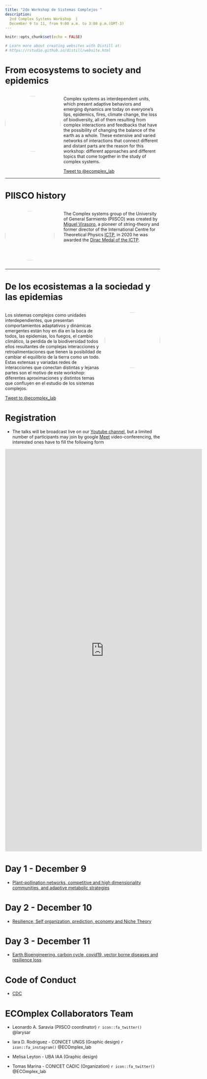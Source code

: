 ```yaml
---
title: "2do Workshop de Sistemas Complejos "
description: 
  2nd Complex Systems Workshop  | 
  December 9 to 11, from 9:00 a.m. to 3:00 p.m.(GMT-3)
---
```

```r
knitr::opts_chunk$set(echo = FALSE)

# Learn more about creating websites with Distill at:
# https://rstudio.github.io/distill/website.html

```

# From ecosystems to society and epidemics 

:::: {style="display: grid; grid-template-columns: 180px auto; grid-column-gap: 10px;"}

::: {}

<img src="img/LogoPIISCO_UNGS_m.png" style="width:180px;border-radius: 50%;"/>

:::

::: {}
Complex systems as interdependent units, which present adaptive behaviors and emerging dynamics are today on everyone's lips, epidemics, fires, climate change, the loss of biodiversity, all of them resulting from complex interactions and feedbacks that have the possibility of changing the balance of the earth as a whole. These extensive and varied networks of interactions that connect different and distant parts are the reason for this workshop: different approaches and different topics that come together in the study of complex systems.


<a href="https://twitter.com/intent/tweet?screen_name=ecomplex_lab&ref_src=twsrc%5Etfw" class="twitter-mention-button" data-show-count="false">Tweet to @ecomplex_lab</a><script async src="https://platform.twitter.com/widgets.js" charset="utf-8"></script>

:::

::::

---

# PIISCO history  

:::: {style="display: grid; grid-template-columns: 180px auto; grid-column-gap: 10px;"}

::: {}

<img src="img/MiguelVirasoro.jpg" style="width:160px;border-radius: 50%;"/>

:::

::: {}

The Complex systems group of the University of General Sarmiento (PIISCO) was created by [Miguel Virasoro](https://es.wikipedia.org/wiki/Miguel_%C3%81ngel_Virasoro), a pioneer of string-theory and former director of the International Centre for Theoretical Physics [ICTP](https://www.ictp.it/), in 2020 he was awarded the [Dirac Medal of the ICTP](https://www.ictp.it/about-ictp/prizes-awards/the-dirac-medal.aspx).

:::

::::

---


# De los ecosistemas a la sociedad y las epidemias

:::: {style="display: grid; grid-template-columns: auto 180px; grid-column-gap: 10px;"}


::: {}

Los sistemas complejos como unidades interdependientes, que presentan comportamientos adaptativos y dinámicas emergentes están hoy en dia en la boca de todos, las epidemias, los fuegos, el cambio climático, la perdida de la biodiversidad todos ellos resultantes de complejas interacciones y retroalimentaciones que tienen la posibildad de cambiar el equilibrio de la tierra como un todo. Estas extensas y variadas redes de interacciones que conectan distintas y lejanas partes son el motivo de este workshop: diferentes aproximaciones y distintos temas que confluyen en el estudio de los sistemas complejos.

<a href="https://twitter.com/intent/tweet?screen_name=ecomplex_lab&ref_src=twsrc%5Etfw" class="twitter-mention-button" data-show-count="false">Tweet to @ecomplex_lab</a><script async src="https://platform.twitter.com/widgets.js" charset="utf-8"></script>

:::

::: {}

<img src="img/LogoPIISCO_UNGS_m.png" style="width:180px;border-radius: 50%;"/>

:::

::::

# Registration

- The talks will be broadcast live on our [Youtube channel](https://www.youtube.com/channel/UC-Ww0kQ1Ybnd7wETDA9BxMQ), but a limited number of participants may join by google [Meet](https://meet.google.com/) video-conferencing, the interested ones have to fill the following form

<iframe src="https://docs.google.com/forms/d/e/1FAIpQLScb-Iho5rz54BqWLAR3tjyXGSZUb_5hAWp50uu4wpaGVuqfhQ/viewform?embedded=true" width="640" height="1306" frameborder="0" marginheight="0" marginwidth="0">Cargando…</iframe>


# Day 1 - December 9

-  [Plant-pollination networks, competitive and high dimensionality communities, and adaptive metabolic strategies](dia1.html) 

# Day 2 - December 10 

- [Resilience, Self organization, prediction, economy and Niche Theory](dia2.html) 

# Day 3 - December 11 

- [Earth Bioengineering, carbon cycle, covid19, vector borne diseases and resilience loss](dia3.html) 

# Code of Conduct

- [CDC](cdc.html)

# ECOmplex Collaborators Team {.appendix} 

* Leonardo A. Saravia (PIISCO coordinator) `r icon::fa_twitter()` @larysar

* Iara D. Rodriguez - CONICET UNGS (Graphic design) `r icon::fa_instagram()` @ECOmplex_lab

* Melisa Leyton - UBA IAA (Graphic design)

* Tomas Marina - CONICET CADIC (Organization) `r icon::fa_twitter()` @ECOmplex_lab
